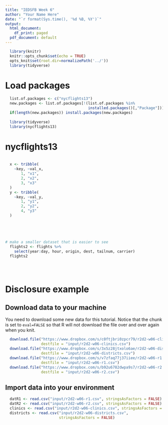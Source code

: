 ```yaml
---
title: "IEDSFB Week 6"
author: "Your Name Here"
date: "`r format(Sys.time(), '%d %B, %Y')`"
output:
  html_document:
    df_print: paged
  pdf_document: default
---
```


```r
  library(knitr)
  knitr::opts_chunk$set(echo = TRUE)
  opts_knit$set(root.dir=normalizePath('../'))
  library(tidyverse)
```

# Load packages

```r
  list.of.packages <- c("nycflights13")
  new.packages <- list.of.packages[!(list.of.packages %in%
                                     installed.packages()[,"Package"])]
  if(length(new.packages)) install.packages(new.packages)
  
  library(tidyverse)
  library(nycflights13)
```

# nycflights13

```r

```


```r
  x <- tribble(
    ~key, ~val_x,
       1, "x1",
       2, "x2",
       3, "x3"
  )
  y <- tribble(
    ~key, ~val_y,
       1, "y1",
       2, "y2",
       4, "y3"
  )
```

```r

```

```r

```

```r

```

```r

```

```r
# make a smaller dataset that is easier to see
  flights2 <- flights %>% 
    select(year:day, hour, origin, dest, tailnum, carrier)
  flights2
```

```r

```

```r

```

```r

```


# Disclosure example

## Download data to your machine

You need to download some new data for this tutorial. Notice that the chunk is set to `eval=FALSE` so that R will not download the file over and over again when you knit.

```r
  download.file("https://www.dropbox.com/s/c0ftjbri0zpcr79/r2d2-w06-clinics.csv?dl=1", 
                destfile = "input/r2d2-w06-clinics.csv")
  download.file("https://www.dropbox.com/s/3x5z28jtxolo6ae/r2d2-w06-districts.csv?dl=1", 
                destfile = "input/r2d2-w06-districts.csv")
  download.file("https://www.dropbox.com/s/v7zfaq77j37iiee/r2d2-w06-r1.csv?dl=1", 
                destfile = "input/r2d2-w06-r1.csv")
  download.file("https://www.dropbox.com/s/b92u6782dwpa9s7/r2d2-w06-r2.csv?dl=1", 
                destfile = "input/r2d2-w06-r2.csv")
```

## Import data into your environment

```r
  datR1 <- read.csv("input/r2d2-w06-r1.csv", stringsAsFactors = FALSE)
  datR2 <- read.csv("input/r2d2-w06-r2.csv", stringsAsFactors = FALSE)
  clinics <- read.csv("input/r2d2-w06-clinics.csv", stringsAsFactors = FALSE)
  districts <- read.csv("input/r2d2-w06-districts.csv", 
                        stringsAsFactors = FALSE)
```

```r

```

```r

```

```r

```

```r

```

```r

```

```r

```